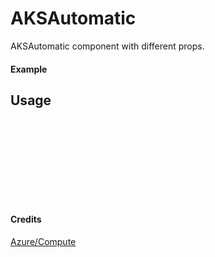
<Meta of={AKSAutomatic} title="Azure/Compute/AKSAutomatic" />

# AKSAutomatic

AKSAutomatic component with different props.

#### Example

<Canvas of={AKSAutomatic.Primary} />

## Usage

```ts
import { AKSAutomatic } from "yadl-ui";

const Example = () => {
  return (
      <AKSAutomatic />
  );
};

export default Example;
```

#### Credits
[Azure/Compute](https://learn.microsoft.com/en-us/azure/architecture/icons/)

